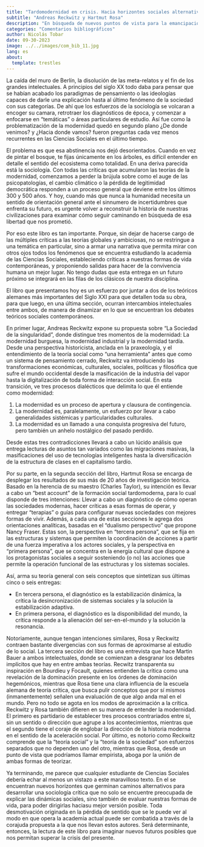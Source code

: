 ```yaml
---
title: "Tardomodernidad en crisis. Hacia horizontes sociales alternativos"
subtitle: "Andreas Reckwitz y Hartmut Rosa"
description: "En búsqueda de nuevos puntos de vista para la emancipación contemporánea"
categories: "Comentarios bibliográficos"
author: Nicolás Tobar
date: 09-30-2023
image: ../../images/com_bib_11.jpg
lang: es
about: 
  template: trestles
---
```

La caída del muro de Berlín, la disolución de las meta-relatos y el fin de los grandes intelectuales. A principios del siglo XX todo daba para pensar que se habían acabado los paradigmas de pensamiento o las ideologías capaces de darle una explicación hasta al último fenómeno de la sociedad con sus categorías. De ahí que los esfuerzos de la sociología se volcaran a encoger su camara, retrotraer los diagnósticos de época, y comenzar a enfocarse en “temáticas” o áreas particulares de estudio. Así fue como la problematización de la modernidad quedó en segundo plano ¿De donde venimos? y ¿Hacia donde vamos? fueron preguntas cada vez menos recurrentes en las Ciencias Sociales en el último tiempo. 

El problema es que esa abstinencia nos dejó desorientados. Cuando en vez de pintar el bosque, te fijas únicamente en los árboles, es difícil entender en detalle el sentido del ecosistema como totalidad. En una deriva parecida está la sociología. Con todas las críticas que acumularon las teorías de la modernidad, comenzamos a perder la brújula sobre como el auge de las psicopatologías, el cambio climático o la pérdida de legitimidad democrática responden a un proceso general que deviene entre los últimos 300 y 500 años. Y hoy, cuando más que nunca la humanidad necesita un sentido de orientación general ante el sinnumero de incertidumbres que enfrenta su futuro, es urgente volver a reconstruir la historia de nuestras civilizaciones para examinar cómo seguir caminando en búsqueda de esa libertad que nos prometió.

Por eso este libro es tan importante. Porque, sin dejar de hacerse cargo de las múltiples críticas a las teorías globales y ambiciosas, no se restringue a una temática en particular, sino a armar una narrativa que permita mirar con otros ojos todos los fenómenos que se encuentra estudiando la academia de las Ciencias Sociales, estableciendo críticas a nuestras formas de vida contemporáneas, y proponiendo salidas para hacer de la convivencia humana un mejor lugar. No tengo dudas que esta entrega en un futuro próximo se integrará en las filas de los clásicos de nuestra disciplina. 

El libro que presentamos hoy es un esfuerzo por juntar a dos de los teóricos alemanes más importantes del Siglo XXI para que detallen toda su obra, para que luego, en una última sección, ocurran intercambios intelectuales entre ambos, de manera de dinamizar en lo que se encuentran los debates teóricos sociales contemporáneos.

En primer lugar, Andreas Reckwitz expone su propuesta sobre “La Sociedad de la singularidad”, donde distingue tres momentos de la modernidad: La modernidad burguesa, la modernidad industrial y la modernidad tardía. Desde una perspectiva historicista, anclada en la praxeología, y el entendimiento de la teoría social como “una herramienta” antes que como un sistema de pensamiento cerrado, Reckwitz va introduciendo las transformaciones económicas, culturales, sociales, políticas y filosófica que sufre el mundo occidental desde la masificación de la industria del vapor hasta la digitalización de toda forma de interacción social. En esta transición, ve tres procesos dialécticos que delimita lo que él entiende como modernidad:

1. La modernidad es un proceso de apertura y clausura de contingencia.
2. La modernidad es, paralelamente, un esfuerzo por llevar a cabo generalidades sistémicas y particularidades culturales.
3. La modernidad es un llamado a una conquista progresiva del futuro, pero también un anhelo nostálgico del pasado perdido.

Desde estas tres contradicciones llevará a cabo un lúcido análisis que entrega lecturas de asuntos tan variados como las migraciones masivas, la masificaciones del uso de tecnologías inteligentes hasta la diversificación de la estructura de clases en el capitalismo tardío. 

Por su parte, en la segunda sección del libro, Hartmut Rosa se encarga de desplegar los resultados de sus más de 20 años de investigación teórica. Basado en la herencia de su maestro (Charles Taylor), su intención es llevar a cabo un “best account” de la formación social tardomoderna, para lo cual disponde de tres intenciones: Llevar a cabo un diagnóstico de cómo operan las sociedades modernas, hacer críticas a esas formas de operar, y entregar “terapias” o guías para configurar nuevas sociedades con mejores formas de vivir. Además, a cada una de estas secciones le agrega dos orientaciones analíticas, basadas en el “dualismo perspectivo” que propone Nancy Fraser. Estas son, la perspectiva en “tercera persona”, que se fija en las estructuras y sistemas que permiten la coordinación de acciones a partir de una fuerza imperativa a los actores sociales, y la perspectiva en “primera persona”, que se concentra en la energía cultural que dispone a los protagonistas sociales a seguir sosteniendo (o no) las acciones que permite la operación funcional de las estructuras y los sistemas sociales.

Así, arma su teoría general con seis conceptos que sintetizan sus últimas cinco o seis entregas:

- En tercera persona, el diagnóstico es la estabilización dinámica, la crítica la desincronización de sistemas sociales y la solución la estabilización adaptiva.
- En primera persona, el diagnóstico es la disponibilidad del mundo, la crítica responde a la alienación del ser-en-el-mundo y la solución la resonancia.

Notoriamente, aunque tengan intenciones similares, Rosa y Reckwitz contraen bastante divergencias con sus formas de aproximarse al estudio de lo social. La tercera sección del libro es una entrevista que hace Martin Bauer a ambos intelectuales, donde se comienzan a desgranar los debates implícitos que hay en entre ambas teorías. Recwitz transparenta su inspiración en Bourdieu y Focault, quienes entienden la crítica como una revelación de la dominación presente en los órdenes de dominación hegemónicos, mientras que Rosa tiene una clara influencia de la escuela alemana de teoría crítica, que busca pulir conceptos que por sí mismos (inmanentemente) señalen una evaluación de que algo anda mal en el mundo. Pero no todo se agota en los modos de aproximación a la crítica. Reckwitz y Rosa también difieren en su manera de entender la modernidad. El primero es partidario de establecer tres procesos contrariados entre sí, sin un sentido o dirección que agrupe a los acontecimientos, mientras que el segundo tiene el coraje de englobar la dirección de la historia moderna en el sentido de la aceleración social. Por último, es notorio como Reckwitz comprende que la “teoría social” y la “teoría de la sociedad” son esfuerzos separados que no dependen uno del otro, mientras que Rosa, desde un punto de vista que podríamos llamar empirista, aboga por la unión de ambas formas de teorizar.

Ya terminando, me parece que cualquier estudiante de Ciencias Sociales debería echar al menos un vistazo a este maravilloso texto. En el se encuentran nuevos horizontes que germinan caminos alternativos para desarrollar una sociología crítica que no solo se encuentre preocupada de explicar las dinámicas sociales, sino también de evaluar nuestras formas de vida, para poder dirigirlas haciasu mejor versión posible. Toda desmotivación originada en la pérdida de sentido que se le puede ver al modo en que opera la academia actual puede ser combatida a través de la corajuda propuesta a la que nos llevan estos autores. Será determinante, entonces, la lectura de este libro para imaginar nuevos futuros posibles que nos permitan superar la crisis del presente.